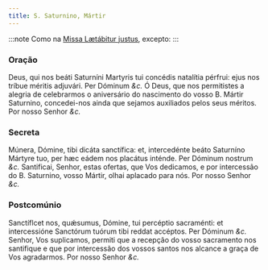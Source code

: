 ```yaml
---
title: S. Saturnino, Mártir
---
```


:::note
Como na [Missa Lætábitur justus](../comum/5martirnaopontifice2), excepto:
:::

### Oração

<div class="grid grid-cols-2 gap-5">
  <span class="text-justify">
    Deus, qui nos beáti Saturníni Martyris tui concédis natalítia pérfrui: ejus
    nos tríbue méritis adjuvári. Per Dóminum <em>&c.</em>
  </span>
  <span class="text-justify">
    Ó Deus, que nos permitistes a alegria de celebrarmos o aniversário do
    nascimento do vosso B. Mártir Saturnino, concedei-nos ainda que sejamos
    auxiliados pelos seus méritos. Por nosso Senhor <em>&c.</em>
  </span>
</div>

### Secreta

<div class="grid grid-cols-2 gap-5">
  <span class="text-justify">
    Múnera, Dómine, tibi dicáta sanctífica: et, intercedénte beáto Saturníno
    Mártyre tuo, per hæc eádem nos placátus inténde. Per Dóminum nostrum
    <em>&c.</em>
  </span>
  <span class="text-justify">
    Santificai, Senhor, estas ofertas, que Vos dedicamos, e por intercessão do
    B. Saturnino, vosso Mártir, olhai aplacado para nós. Por nosso Senhor
    <em>&c.</em>
  </span>
</div>

### Postcomúnio

<div class="grid grid-cols-2 gap-5">
  <span class="text-justify">
    Sanctíflcet nos, quǽsumus, Dómine, tui percéptio sacraménti: et
    intercessióne Sanctórum tuórum tibi reddat accéptos. Per Dóminum
    <em>&c.</em>
  </span>
  <span class="text-justify">
    Senhor, Vos suplicamos, permiti que a recepção do vosso sacramento nos
    santifique e que por intercessão dos vossos santos nos alcance a graça de
    Vos agradarmos. Por nosso Senhor <em>&c.</em>
  </span>
</div>
